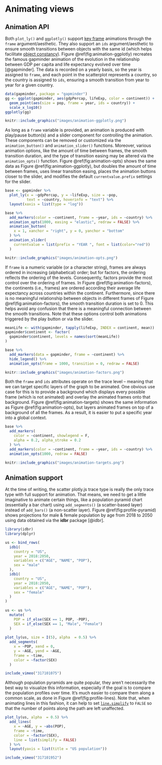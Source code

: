 # Animating views

## Animation API

Both `plot_ly()` and `ggplotly()` support [key frame](https://en.wikipedia.org/wiki/Key_frame) animations through the `frame` argument/aesthetic. They also support an `ids` argument/aesthetic to ensure smooth transitions between objects with the same id (which helps facilitate [object constancy](https://bost.ocks.org/mike/constancy/)). Figure \@ref(fig:animation-ggplotly) recreates the famous gapminder animation of the evolution in the relationship between GDP per capita and life expectancy evolved over time [@gapminder]. The data is recorded on a yearly basis, so the year is assigned to `frame`, and each point in the scatterplot represents a country, so the country is assigned to `ids`, ensuring a smooth transition from year to year for a given country.

```r
data(gapminder, package = "gapminder")
gg <- ggplot(gapminder, aes(gdpPercap, lifeExp, color = continent)) +
  geom_point(aes(size = pop, frame = year, ids = country)) +
  scale_x_log10()
ggplotly(gg)
```

```r
knitr::include_graphics("images/animation-ggplotly.png")
```

As long as a `frame` variable is provided, an animation is produced with play/pause button(s) and a slider component for controlling the animation. These components can be removed or customized via the `animation_button()` and `animation_slider()` functions. Moreover, various animation options, like the amount of time between frames, the smooth transition duration, and the type of transition easing may be altered via the `animation_opts()` function. Figure \@ref(fig:animation-opts) shows the same data as Figure \@ref(fig:animation-ggplotly), but doubles the amount of time between frames, uses linear transition easing, places the animation buttons closer to the slider, and modifies the default `currentvalue.prefix` settings for the slider.

\index{animation\_opts()@\texttt{animation\_opts()}}
\index{animation\_button()@\texttt{animation\_button()}}
\index{animation\_slider()@\texttt{animation\_slider()}}
\index{Specifying fonts!Animation slider}

```r
base <- gapminder %>%
  plot_ly(x = ~gdpPercap, y = ~lifeExp, size = ~pop, 
          text = ~country, hoverinfo = "text") %>%
  layout(xaxis = list(type = "log"))

base %>%
  add_markers(color = ~continent, frame = ~year, ids = ~country) %>%
  animation_opts(1000, easing = "elastic", redraw = FALSE) %>%
  animation_button(
    x = 1, xanchor = "right", y = 0, yanchor = "bottom"
  ) %>%
  animation_slider(
    currentvalue = list(prefix = "YEAR ", font = list(color="red"))
  )
```

```r
knitr::include_graphics("images/animation-opts.png")
```

If `frame` is a numeric variable (or a character string), frames are always ordered in increasing (alphabetical) order; but for factors, the ordering reflects the ordering of the levels. Consequently, factors provide the most control over the ordering of frames. In Figure \@ref(fig:animation-factors), the continents (i.e., frames) are ordered according their average life expectancy across countries within the continent. Furthermore, since there is no meaningful relationship between objects in different frames of Figure \@ref(fig:animation-factors), the smooth transition duration is set to 0. This helps avoid any confusion that there is a meaningful connection between the smooth transitions. Note that these options control both animations triggered by the play button or via the slider. 

```r
meanLife <- with(gapminder, tapply(lifeExp, INDEX = continent, mean))
gapminder$continent <- factor(
  gapminder$continent, levels = names(sort(meanLife))
)

base %>%
  add_markers(data = gapminder, frame = ~continent) %>%
  hide_legend() %>%
  animation_opts(frame = 1000, transition = 0, redraw = FALSE)
```

```r
knitr::include_graphics("images/animation-factors.png")
```

Both the `frame` and `ids` attributes operate on the trace level -- meaning that we can target specific layers of the graph to be animated. One obvious use case for this is to provide a background which displays every possible frame (which is not animated) and overlay the animated frames onto that background. Figure \@ref(fig:animation-targets) shows the same information as Figure \@ref(fig:animation-opts), but layers animated frames on top of a background of all the frames. As a result, it is easier to put a specific year into a global context.

```r
base %>%
  add_markers(
    color = ~continent, showlegend = F,
    alpha = 0.2, alpha_stroke = 0.2
  ) %>%
  add_markers(color = ~continent, frame = ~year, ids = ~country) %>%
  animation_opts(1000, redraw = FALSE)
```

```r
knitr::include_graphics("images/animation-targets.png")
```

## Animation support {#animation-support}

At the time of writing, the scatter plotly.js trace type is really the only trace type with full support for animation. That means, we need to get a little imaginative to animate certain things, like a population pyramid chart (essentially a bar chart) using `add_segments()` (a scatter-based layer) instead of `add_bars()` (a non-scatter layer). Figure \@ref(fig:profile-pyramid) shows projections for male & female population by age from 2018 to 2050 using data obtained via the **idbr** package [@idbr]. 

\index{Chart types!Population pyramid}
\index{add\_trace()@\texttt{add\_trace()}!add\_segments()@\texttt{add\_segments()}}

```r
library(idbr)
library(dplyr)

us <- bind_rows(
  idb1(
    country = "US", 
    year = 2018:2050, 
    variables = c("AGE", "NAME", "POP"), 
    sex = "male"
  ),
  idb1(
    country = "US", 
    year = 2018:2050, 
    variables = c("AGE", "NAME", "POP"), 
    sex = "female"
  )
)
  
us <- us %>%
  mutate(
    POP = if_else(SEX == 1, POP, -POP),
    SEX = if_else(SEX == 1, "Male", "Female")
  )
  
plot_ly(us, size = I(5), alpha  = 0.5) %>%
  add_segments(
    x = ~POP, xend = 0, 
    y = ~AGE, yend = ~AGE, 
    frame = ~time,
    color = ~factor(SEX)
  )
```

```r
include_vimeo("317101075")
```

\index{add\_trace()@\texttt{add\_trace()}!Line simplification}

Although population pyramids are quite popular, they aren't necessarily the best way to visualize this information, especially if the goal is to compare the population profiles over time. It's much easier to compare them along a common scale, as done in Figure \@ref(fig:profile-lines). Note that, when animating lines in this fashion, it can help to set [`line.simplify`](https://plot.ly/r/reference/#scatter-line-simplify) to `FALSE` so that the number of points along the path are left unaffected.

```r
plot_ly(us, alpha  = 0.5) %>%
  add_lines(
    x = ~AGE, y = ~abs(POP),
    frame = ~time, 
    color = ~factor(SEX),
    line = list(simplify = FALSE)
  ) %>%
  layout(yaxis = list(title = "US population"))
```

```r
include_vimeo("317101952")
```